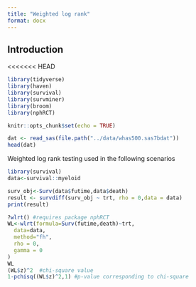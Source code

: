 ```yaml
---
title: "Weighted log rank"
format: docx
---
```


## Introduction

<<<<<<< HEAD
```r
library(tidyverse)
library(haven)
library(survival)
library(survminer)
library(broom)
library(nphRCT)

knitr::opts_chunk$set(echo = TRUE)

dat <- read_sas(file.path("../data/whas500.sas7bdat"))
head(dat)
```

Weighted log rank testing used in the following scenarios

```r
library(survival)
data<-survival::myeloid
```

```r
surv_obj<-Surv(data$futime,data$death)
result <- survdiff(surv_obj ~ trt, rho = 0,data = data)
print(result)
```
```r
?wlrt() #requires package nphRCT
WL<-wlrt(formula=Surv(futime,death)~trt,
  data=data,
  method="fh",
  rho = 0,
  gamma = 0
)
WL
(WL$z)^2  #chi-square value
1-pchisq((WL$z)^2,1) #p-value corresponding to chi-square
```